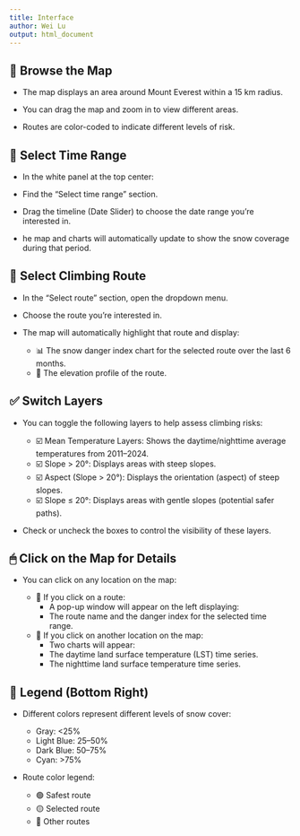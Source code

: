 ```yaml
---
title: Interface
author: Wei Lu
output: html_document
---
```


## 🧭 **Browse the Map**

   - The map displays an area around Mount Everest within a 15 km radius.

   - You can drag the map and zoom in to view different areas.

   - Routes are color-coded to indicate different levels of risk.

## 📅 **Select Time Range**

   - In the white panel at the top center:

   - Find the “Select time range” section.

   - Drag the timeline (Date Slider) to choose the date range you’re interested in.

   - he map and charts will automatically update to show the snow coverage during that period.

## 🧭 **Select Climbing Route**

   - In the "Select route" section, open the dropdown menu.

   - Choose the route you’re interested in.

   - The map will automatically highlight that route and display:  

     - 📊 The snow danger index chart for the selected route over the last 6 months.
     - 🧗 The elevation profile of the route.

## ✅ **Switch Layers**

   - You can toggle the following layers to help assess climbing risks:  

     - ☑️ Mean Temperature Layers: Shows the daytime/nighttime average temperatures from 2011–2024.
     - ☑️ Slope > 20°: Displays areas with steep slopes.
     - ☑️ Aspect (Slope > 20°): Displays the orientation (aspect) of steep slopes.
     - ☑️ Slope ≤ 20°: Displays areas with gentle slopes (potential safer paths).

- Check or uncheck the boxes to control the visibility of these layers.

## 🖱 **Click on the Map for Details**

   - You can click on any location on the map:  

     - 🔸 If you click on a route:
       - A pop-up window will appear on the left displaying:
       - The route name and the danger index for the selected time range.  
  
     - 🔹 If you click on another location on the map:
       - Two charts will appear:
       - The daytime land surface temperature (LST) time series.
       - The nighttime land surface temperature time series.

## 🧊 **Legend (Bottom Right)**

   - Different colors represent different levels of snow cover:  

     - Gray: <25%
     - Light Blue: 25–50%
     - Dark Blue: 50–75%
     - Cyan: >75%
  
   - Route color legend:  

     - 🟢 Safest route
     - 🟡 Selected route
     - 🔴 Other routes